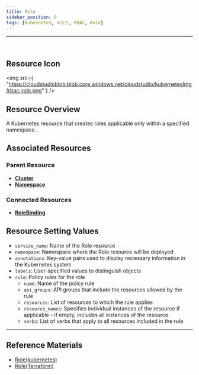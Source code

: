 ```yaml
---
title: Role
sidebar_position: 0
tags: [Kubernetes, 리소스, RBAC, Role]
---
```



<hr />
<br />


## Resource Icon

<img
    src={
        "https://cloudstudioblob.blob.core.windows.net/cloudstudio/kubernetesImg/rbac-role.png"
    }
/>

## Resource Overview

A Kubernetes resource that creates roles applicable only within a specified namespace.

## Associated Resources

### Parent Resource

-   [**Cluster**](https://docs.cstudio.app/en/docs/resource/kubernetes/Base/Cluster)
-   [**Namespace**](https://docs.cstudio.app/en/docs/resource/kubernetes/Core/Namespace)


### Connected Resources

-   [**RoleBinding**](https://docs.cstudio.app/en/docs/resource/kubernetes/Rbac/RoleBinding)



## Resource Setting Values

-   `service_name`: Name of the Role resource
-   `namespace`: Namespace where the Role resource will be deployed
-   `annotations`: Key-value pairs used to display necessary information in the Kubernetes system
-   `labels`: User-specified values to distinguish objects
-   `rule`: Policy rules for the role
    -   `name`: Name of the policy rule
    -   `api_groups`: API groups that include the resources allowed by the rule
    -   `resources`: List of resources to which the rule applies
    -   `resource_names`: Specifies individual instances of the resource if applicable - if empty, includes all instances of the resource
    -   `verbs`: List of verbs that apply to all resources included in the rule

---

## Reference Materials

-   [Role(kubernetes)](https://kubernetes.io/en/docs/reference/access-authn-authz/rbac/#role-and-clusterrole)
-   [Role(Terraform)](https://registry.terraform.io/providers/hashicorp/kubernetes/latest/en/docs/resources/role)
